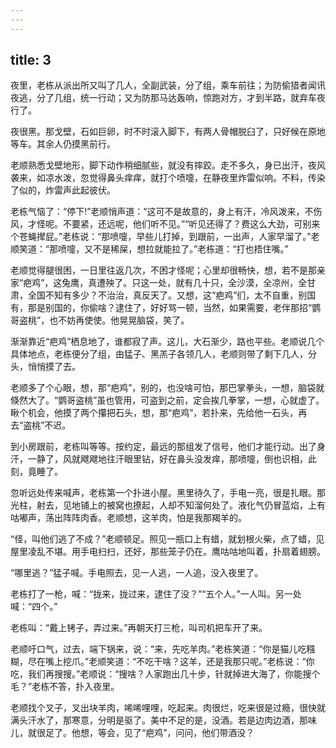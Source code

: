 ```yaml
---
---
---
```

title: 3
---



夜里，老栋从派出所又叫了几人，全副武装，分了组，乘车前往；为防偷猎者闻讯夜逃，分了几组，统一行动；又为防那马达轰响，惊跑对方，才到半路，就弃车夜行了。

夜很黑。那戈壁，石如巨卵，时不时滚入脚下，有两人骨帽脱臼了，只好候在原地等车。其余人仍摸黑前行。

老顺熟悉戈壁地形，脚下动作稍细腻些，就没有摔跤。走不多久，身已出汗，夜风袭来，如凉水泼，忽觉得鼻头痒痒，就打个喷嚏，在静夜里炸雷似响。不料，传染了似的，炸雷声此起彼伏。

老栋气恼了：“停下!”老顺悄声道：“这可不是故意的，身上有汗，冷风泼来，不伤风，才怪呢。不要紧，还远呢，他们听不见。”“听见还得了？费这么大劲，可别来个苍蝇撵屁。”老栋说：“那喷嚏，早些儿打掉，到跟前，一出声，人家早溜了。”老顺笑道：“那喷嚏，又不是稀屎，想拉就能拉了。”老栋道：“打也捂住嘴。”

老顺觉得腿很困，一日里往返几次，不困才怪呢；心里却很畅快，想，若不是那亲家“疤鸡”，这兔鹰，真遭殃了。只这一处，就有几十只，全沙漠，全凉州，全甘肃，全国不知有多少？不治治，真反天了。又想，这“疤鸡”们，太不自重，别国有，那是别国的，你偷啥？逮住了，好好骂一顿，当然，如果需要，老伴那招“鹦哥盗桃”，也不妨再使使。他晃晃脑袋，笑了。

渐渐靠近“疤鸡”栖息地了，谁都寂了声。这儿，大石渐少，路也平些。老顺说几个具体地点，老栋便分了组，由猛子、黑羔子各领几人，老顺则带了剩下几人，分头，悄悄摸了去。

老顺多了个心眼，想，那“疤鸡”，别的，也没啥可怕，那巴掌拳头，一想，脑袋就倏然大了。“鹦哥盗桃”虽也管用，可盗到之前，定会挨几拳掌，一想，心就虚了。瞅个机会，他摸了两个攥把石头，想，那“疤鸡”，若扑来，先给他一石头，再去“盗桃”不迟。

到小房跟前，老栋叫等等。按约定，最远的那组发了信号，他们才能行动。出了身汗，一静了，风就飕飕地往汗眼里钻，好在鼻头没发痒，那喷嚏，倒也识相，此刻，竟睡了。

忽听远处传来喊声，老栋第一个扑进小屋。黑里待久了，手电一亮，很是扎眼。那光柱，射去，见地铺上的被窝也撩起，人却不知溜何处了。液化气仍冒蓝焰，上有咕嘟声，荡出阵阵肉香。老顺想，这羊肉，怕是我那羯羊的。

“怪，叫他们逃了不成？”老顺顿足。照见一瓶口上有蜡，就划根火柴，点了蜡，见屋里凌乱不堪。用手电扫扫，还好，那些笼子仍在。鹰咕咕地叫着，扑扇着翅膀。

“哪里逃？”猛子喊。手电照去，见一人逃，一人追，没入夜里了。

老栋打了一枪，喊：“拢来，拢过来，逮住了没？”“五个人。”一人叫。另一处喊：“四个。”

老栋叫：“戴上铐子，弄过来。”再朝天打三枪，叫司机把车开了来。

老顺吁口气，过去，端下锅来，说：“来，先吃羊肉。”老栋笑道：“你是猫儿吃糨糊，尽在嘴上挖爪。”老顺笑道：“不吃干啥？这羊，还是我那只呢。”老栋说：“你吃，我们再搜搜。”老顺说：“搜啥？人家跑出几十步，针就掉进大海了，你能搜个毛？”老栋不答，扑入夜里。

老顺找个叉子，叉出块羊肉，唏唏哩哩，吃起来。肉很烂，吃来很是过瘾，很快就满头汗水了，那寒意，分明是驱了。美中不足的是，没酒。若是边肉边酒，那味儿，就很足了。他想，等会，见了“疤鸡”，问问，他们带酒没？